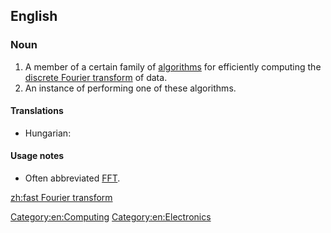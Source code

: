 ==English==
{{wikipedia}}

===Noun===
{{en-noun|head=[[fast]] [[Fourier transform]]}}

# A member of a certain family of [[algorithm]]s for efficiently computing the [[discrete Fourier transform]] of data.
# An instance of performing one of these algorithms.

====Translations====
* Hungarian: {{t|hu|gyors Fourier-transzformáció}}

====Usage notes====
* Often abbreviated [[FFT]].

[[Category:en:Computing]]
[[Category:en:Electronics]]

[[zh:fast Fourier transform]]